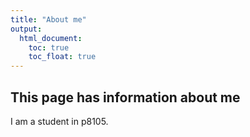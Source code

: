 ```yaml
---
title: "About me"
output: 
  html_document:
    toc: true
    toc_float: true
---
```

## This page has information about me
I am a student in p8105.